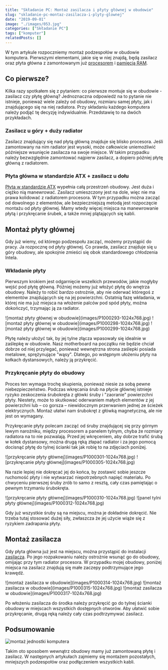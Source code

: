 ```yaml
---
title: "Składanie PC: Montaż zasilacza i płyty głównej w obudowie"
slug: "skladanie-pc-montaz-zasilacza-i-plyty-glownej"
date: "2019-09-01"
image: "./images/053.jpg"
categories: ["Składanie PC"]
tags: ["komputer"]
relatedPosts: []
---
```


W tym artykule rozpoczniemy montaż podzespołów w obudowie komputera. Pierwszymi elementami, jakie się w niej znajdą, będą zasilacz oraz płyta główna z zamontowanym już [procesorem](/procesory) i [pamięcią RAM](/pamieci-ram).

## Co pierwsze?

Kilka razy spotkałem się z pytaniem: co pierwsze montuje się w obudowie - zasilacz czy płytę główną? Jednoznaczna odpowiedź na to pytanie nie istnieje, ponieważ wiele zależy od obudowy, rozmiaru samej płyty, jak i znajdującego się na niej radiatora. Przy składaniu każdego komputera należy podjąć tę decyzję indywidualnie. Przedstawię to na dwóch przykładach.

### Zasilacz u góry + duży radiator

Zasilacz znajdujący się nad płytą główną znajduje się blisko procesora. Jeśli zamontowany na nim radiator jest wysoki, może całkowicie uniemożliwić późniejsze wsunięcie zasilacza na swoje miejsce. W takim przypadku należy bezwzględnie zamontować najpierw zasilacz, a dopiero później płytę główną z radiatorem.

### Płyta główna w standardzie ATX + zasilacz u dołu

[Płyta w standardzie ATX](/plyty-glowne-czesc-1) wypełnia całą przestrzeń obudowy. Jest duża i ciężko nią manewrować. Zasilacz umieszczony jest na dole, więc nie ma prawa kolidować z radiatorem procesora. W tym przypadku można zacząć od dowolnego z elementów, ale bezpieczniejszą metodą jest rozpoczęcie montażu od płyty głównej. Mamy wtedy więcej miejsca na manewrowanie płytą i przykręcanie śrubek, a także mniej plątających się kabli.

## Montaż płyty głównej

Gdy już wiemy, od którego podzespołu zacząć, możemy przystąpić do pracy. Ja rozpocznę od płyty głównej. Co prawda, zasilacz znajduje się u góry obudowy, ale spokojnie zmieści się obok standardowego chłodzenia Intela.

### Wkładanie płyty

Pierwszym krokiem jest odgarnięcie wszelkich przewodów, jakie mogłyby wejść pod płytę główną. Później możemy już włożyć płytę do wnętrza obudowy. Należy to robić bardzo ostrożnie, aby nie oderwać któregoś z elementów znajdujących się na jej powierzchni. Ostatnią fazę wkładania, w której nie ma już miejsca na włożenie palców pod spód płyty, można dokończyć, trzymając ją za radiator.

<Gallery>
![montaż płyty głównej w obudowie](images/P1000293-1024x768.jpg)
![montaż płyty głównej w obudowie](images/P1000298-1024x768.jpg)
![montaż płyty głównej w obudowie](images/P1000299-1024x768.jpg)
</Gallery>

Płytę należy ułożyć tak, by jej tylne złącza wpasowały się idealnie w zaślepkę w obudowie. Nasz motherboard na początku nie będzie chciał dobrze od niej przylegać, ponieważ wewnętrzna strona zaślepki posiada metalowe, sprężynujące "wąsy". Dlatego, po wstępnym ułożeniu płyty na kołkach dystansowych, należy ją przykręcić.

### Przykręcanie płyty do obudowy

Proces ten wymaga trochę skupienia, ponieważ niesie za sobą pewne niebezpieczeństwo. Podczas wkręcania śrub na płycie głównej istnieje ryzyko zeskoczenia śrubokręta z główki śruby i "zaoranie" powierzchni płyty. Niestety, może to skutkować oderwaniem małych elementów z jej powierzchni lub – co gorsza – niewidocznym przerwaniem jednej ze ścieżek elektrycznych. Montaż ułatwi nam śrubokręt z główką magnetyczną, ale nie jest on wymagany.

Przykręcanie płyty polecam zacząć od śruby znajdującej się przy górnym lewym narożniku, między procesorem a panelem tylnym, chyba że rozmiary radiatora na to nie pozwalają. Przed jej wkręceniem, aby dobrze trafić śrubą w kołek dystansowy, można drugą ręką złapać radiator i za jego pomocą docisnąć płytę do tylnej ścianki tak jak robię to na zdjęciach poniżej.

<Gallery>
![przykręcanie płyty głównej](images/P1000301-1024x768.jpg)
![przykręcanie płyty głównej](images/P1000305-1024x768.jpg)
</Gallery>

Na razie lepiej nie dokręcać jej do końca, by zostawić sobie jeszcze ruchomość płyty i nie wytwarzać niepotrzebnych napięć materiału. Po chwyceniu pierwszej śruby zrób to samo z resztą, cały czas pamiętając o pewnym trzymaniu śrubokręta.

<Gallery>
![przykręcanie płyty głównej](images/P1000310-1024x768.jpg)
![panel tylni płyty głównej](images/P1000312-1024x768.jpg)
</Gallery>

Gdy już wszystkie śruby są na miejscu, można je dokładnie dokręcić. Nie trzeba tutaj stosować dużej siły, zwłaszcza że jej użycie wiąże się z ryzykiem zadrapania płyty.

## Montaż zasilacza

Gdy płyta główna już jest na miejscu, można przystąpić do instalacji [zasilacza](/zasilacze). Po jego rozpakowaniu należy ostrożnie wsunąć go do obudowy, omijając przy tym radiator procesora. W przypadku mojej obudowy, poniżej miejsca na zasilacz znajdują się małe zaczepy podtrzymujące jego krawędź.

<Gallery>
![montaż zasilacza w obudowie](images/P1000314-1024x768.jpg)
![montaż zasilacza w obudowie](images/P1000315-1024x768.jpg)
![montaż zasilacza w obudowie](images/P1000317-1024x768.jpg)
</Gallery>

Po włożeniu zasilacza do środka należy przykręcić go do tylnej ścianki obudowy w miejscach wszystkich dostępnych otworów. Aby ułatwić sobie przykręcanie, drugą ręką należy cały czas podtrzymywać zasilacz.

## Podsumowanie

![montaż jednostki komputera](images/P1000320-1024x768.jpg)

Takim oto sposobem wewnątrz obudowy mamy już zamontowaną płytę i zasilacz. W następnych artykułach zajmiemy się montażem pozostałych, mniejszych podzespołów oraz podłączeniem wszystkich kabli.

<AssemblingPcFooter nextPost='/skladanie-pc-dyski-karta-graficzna-naped-optyczny'/>
